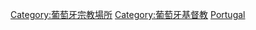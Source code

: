 [[Category:葡萄牙宗教場所|Category:葡萄牙宗教場所]]
[[Category:葡萄牙基督教|Category:葡萄牙基督教]]
[[Category:各國修道院|Portugal]]